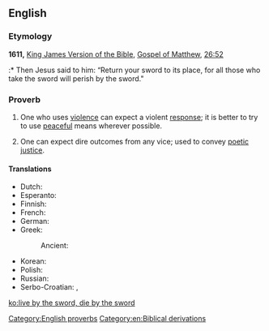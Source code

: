 ==English==

===Etymology===
'''1611,''' [[w:King James Version of the Bible|King James Version of the Bible]], [[w:Gospel of Matthew|Gospel of Matthew]], [[s:Bible (King James)/Matthew#Chapter 26|26:52]]
:* Then Jesus said to him: “Return your sword to its place, for all those who take the sword will perish by the sword."

===Proverb===
{{head|en|proverb|head=[[live]] [[by]] [[the]] [[sword]], [[die]] [[by]] [[the]] [[sword]]}}

# One who uses [[violence]] can expect a violent [[response]]; it is better to try to use [[peaceful]] means wherever possible.
# {{context|figuratively|lang=en}} One can expect dire outcomes from any vice; used to convey [[poetic justice]].

====Translations====
{{trans-top|one who uses violence can expect a violent response}}
* Dutch: {{t-|nl|wie leeft bij het zwaard, zal sterven bij het zwaard}}
* Esperanto: {{t-|eo|kiu glavon prenas, per glavo pereos}}
* Finnish: {{t-|fi|joka miekkaan tarttuu, se miekkaan hukkuu}}
* French: {{t-|fr|celui qui vit par l’épée, périra par l’épée}}
* German: {{t-|de|Wer das Schwert ergreift, der soll durchs Schwert umkommen}}
* Greek: {{t-|el|πάντες όσοι πιάσωσι μάχαιραν διά μαχαίρας θέλουσιν απολεσθή|tr=pándes ósi piásosi mákheran dhiá makhéras thelusin apolesthí|sc=Grek}}
*: Ancient: {{tø|grc|πάντες γὰρ οἱ λαβόντες μάχαιραν ἐν μαχαίρῃ ἀπολοῦνται|tr=pantes gar hoi labontes maikaran en makairēi apolountai|sc=polytonic}}
{{trans-mid}}
* Korean: {{t-|ko|칼로 흥한자는 칼로 망하리라.|sc=Kore}}
* Polish: {{t+|pl|kto mieczem wojuje, ten od miecza ginie}}
* Russian: {{t-|ru|поднявший меч от меча и погибнет}}
* Serbo-Croatian: {{t-|sh|ко од мача живи од мача и гине}}, {{t-|sh|ко се мача лача од мача и гине}}
{{trans-bottom}}

[[Category:English proverbs]]
[[Category:en:Biblical derivations]]

[[ko:live by the sword, die by the sword]]
